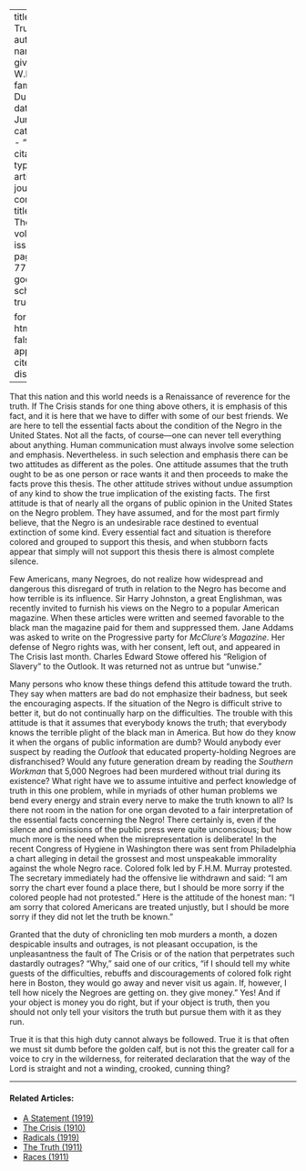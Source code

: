 
---
title: 'The Truth'
author:
  - name:
      given: W.E.B.
      family: Du Bois
date: Jun. 1912
categories: 
  - ""
citation: 
  type: article-journal
  container-title: The Crisis
  volume: 5
  issue: 2
  page: 76--77
google-scholar: true

format:
  html:
    toc: false
    appendix-cite-as: display
---



That this nation and this world needs is a Renaissance of reverence for the truth. If <span class="small-caps">The Crisis</span> stands for one thing above others, it is emphasis of this fact, and it is here that we have to differ with some of our best friends. We are here to tell the essential facts about the condition of the Negro in the United States. Not all the facts, of course—one can never tell everything about anything. Human communication must always involve some selection and emphasis. Nevertheless. in such selection and emphasis there can be two attitudes as different as the poles. One attitude assumes that the truth ought to be as one person or race wants it and then proceeds to make the facts prove this thesis. The other attitude strives without undue assumption of any kind to show the true implication of the existing facts. The first attitude is that of nearly all the organs of public opinion in the
United States on the Negro problem. They have assumed, and for the most part firmly believe, that the Negro is an undesirable race destined to eventual extinction of some kind. Every essential fact and situation is therefore colored and grouped to support this thesis, and when stubborn facts appear that simply will not support this thesis there is almost complete silence.

Few Americans, many Negroes, do not realize how widespread and dangerous this disregard of truth in relation to the Negro has become and how terrible is its influence. Sir Harry Johnston, a great Englishman, was recently invited to furnish his views on the Negro to a popular American magazine. When these articles were written and seemed favorable to the black man the magazine paid for them and suppressed them. Jane Addams was asked to write on the Progressive party for *McClure's Magazine*. Her defense of Negro rights was, with her consent, left out, and appeared in <span class="small-caps">The Crisis</span> last month. Charles Edward Stowe offered his "Religion of Slavery" to the Outlook. It was returned not as untrue but "unwise."

Many persons who know these things defend this attitude toward the truth. They say when matters are bad do not emphasize their badness, but seek the encouraging aspects. If the situation of the Negro is difficult strive to better it, but do not continually harp on the difficulties. The trouble with this attitude is that it assumes that everybody knows the truth; that everybody knows the terrible plight of the black man in America. But how do they know it when the organs of public information are dumb? Would anybody ever suspect by reading the *Outlook* that educated property-holding Negroes are disfranchised? Would any future generation dream by reading the *Southern Workman* that 5,000 Negroes had been murdered without trial during its existence? What right have we to assume intuitive and perfect knowledge of
truth in this one problem, while in myriads of other human problems we bend every energy and strain every nerve to make the truth known to all? Is there not room in the nation for one organ devoted to a fair interpretation of the essential facts concerning the Negro! There certainly is, even if the silence and omissions of the public press were quite unconscious; but how much more is the need when the misrepresentation is deliberate! In the recent Congress of Hygiene in Washington there was sent from Philadelphia a chart alleging in detail the grossest and most unspeakable immorality against the whole Negro race. Colored folk led by F.H.M. Murray protested. The secretary immediately had the offensive lie withdrawn and said: "I am sorry the chart ever found a place there, but I should be more sorry if the colored people had not protested." Here is the attitude of the honest man: "I am sorry that colored Americans are treated unjustly, but I should be more sorry if they did not let the truth be known."

Granted that the duty of chronicling ten mob murders a month, a dozen despicable insults and outrages, is not pleasant occupation, is the unpleasantness the fault of <span class="small-caps">The Crisis</span> or of the nation that perpetrates such dastardly outrages? "Why," said one of our critics, "if I should tell my white guests of the difficulties, rebuffs and discouragements of colored folk right here in Boston, they would go away and never visit us again. If, however, I tell how nicely the Negroes are getting on. they give money." Yes! And if your object is money you do right, but if your object is truth, then you should not only tell your visitors the truth but pursue them with it as they run.

True it is that this high duty cannot always be followed. True it is that often we must sit dumb before the golden calf, but is not this the greater call for a voice to cry in the wilderness, for reiterated declaration that the way of the Lord is straight and not a winding, crooked, cunning thing?

<!-- Similar articles start here -->

<hr>
#### Related Articles:

* [A Statement (1919)](/Volumes/19/01/statement.html)
* [The Crisis (1910)](/Volumes/01/01/TheCrisis.html)
* [Radicals (1919)](/Volumes/19/02/radicals.html)
* [The Truth (1911)](/Volumes/01/06/truth.html)
* [Races (1911)](/Volumes/02/04/races.html)

<!-- Similar articles end here -->